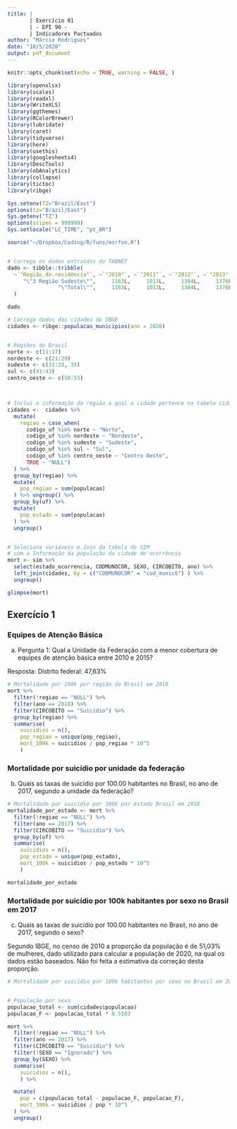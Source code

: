```yaml
---
title: |
       | Exercício 01
       | - EPI 90 - 
       | Indicadores Pactuados
author: "Márcio Rodrigues"
date: "10/5/2020"
output: pdf_document
---
```


```r
knitr::opts_chunk$set(echo = TRUE, warning = FALSE, )

library(openxlsx)
library(scales)
library(readxl)
library(WriteXLS)
library(ggthemes)
library(RColorBrewer)
library(lubridate)
library(caret)
library(tidyverse)
library(here)
library(usethis)
library(googlesheets4)
library(DescTools)
library(obAnalytics)
library(collapse)
library(tictoc)
library(ribge)

Sys.setenv(TZ="Brazil/East")
options(tz="Brazil/East")
Sys.getenv("TZ")
options(scipen = 999999)
Sys.setlocale("LC_TIME", "pt_BR")

source("~/Dropbox/Coding/R/funs/msrfun.R")


# Carrega os dados extraídos do TABNET
dado <- tibble::tribble(
  ~`"Região.de.residência"`, ~`"2010"`, ~`"2011"`, ~`"2012"`, ~`"2013"`, ~`"2014"`, ~`"2015"`, ~`"2016"`, ~`"2017"`, ~`"2018"`, ~`"2019"`, ~`"Total"`,
     "\"3 Região Sudeste\"",     1163L,     1013L,     1384L,     1376L,     1273L,     1384L,     1611L,     1877L,     2307L,     2309L,     15697L,
                "\"Total\"",     1163L,     1013L,     1384L,     1376L,     1273L,     1384L,     1611L,     1877L,     2307L,     2309L,     15697L
  )

dado

# Carrega dados das cidades do IBGE
cidades <- ribge::populacao_municipios(ano = 2020)


# Regiões do Brasil
norte <- c(11:17)
nordeste <- c(21:29)
sudeste <- c(31:33, 35)
sul <- c(41:43)
centro_oeste <- c(50:53)



# Inclui a informação da região a qual a cidade pertence na tabela cidades
cidades <-  cidades %>% 
  mutate(
    regiao = case_when(
      codigo_uf %in% norte ~ "Norte",
      codigo_uf %in% nordeste ~ "Nordeste",
      codigo_uf %in% sudeste ~ "Sudeste",
      codigo_uf %in% sul ~ "Sul",
      codigo_uf %in% centro_oeste ~ "Centro Oeste",
      TRUE ~ "NULL")
  ) %>% 
  group_by(regiao) %>% 
  mutate(
    pop_regiao = sum(populacao)
  ) %>% ungroup() %>% 
  group_by(uf) %>% 
  mutate(
    pop_estado = sum(populacao)
  ) %>% 
  ungroup() 


# Seleciona variáveis e Join da tabela do SIM 
# com a Informação da população da cidade de ocorrência
mort <- sim %>% 
  select(estado_ocorrencia, CODMUNOCOR, SEXO, CIRCOBITO, ano) %>% 
  left_join(cidades, by = c("CODMUNOCOR" = "cod_munic6") ) %>% 
  ungroup()

glimpse(mort)
```

## Exercício 1

### Equipes de Atenção Básica

a) Pergunta 1: Qual a Unidade da Federação com a menor cobertura de equipes de atenção básica entre 2010 e 2015?

Resposta: Distrito federal: 47,63%

```r
# Mortalidade por 100k por região do Brasil em 2018
mort %>% 
  filter(!regiao == "NULL") %>% 
  filter(ano == 2018) %>% 
  filter(CIRCOBITO == "Suicídio") %>% 
  group_by(regiao) %>% 
  summarise(
    suicidios = n(),
    pop_regiao = unique(pop_regiao),
    mort_100k = suicidios / pop_regiao * 10^5
    )
```


### Mortalidade por suicídio por unidade da federação

b) Quais as taxas de suicídio por 100.00 habitantes no Brasil, no ano de 2017, segundo a unidade da federação?

```r
# Mortalidade por suicídio por 100k por estado Brasil em 2018
mortalidade_por_estado <- mort %>% 
  filter(!regiao == "NULL") %>% 
  filter(ano == 2017) %>% 
  filter(CIRCOBITO == "Suicídio") %>% 
  group_by(uf) %>% 
  summarise(
    suicidios = n(),
    pop_estado = unique(pop_estado),
    mort_100k = suicidios / pop_estado * 10^5
    )

mortalidade_por_estado
```


### Mortalidade por suicídio por 100k habitantes por sexo no Brasil em 2017

c) Quais as taxas de suicídio por 100.00 habitantes no Brasil, no ano de 2017, segundo o sexo?

Segundo IBGE, no censo de 2010 a proporção da população é de 51,03% de mulheres, dado utilizado para calcular a população de 2020, na qual os dados estão baseados. Não foi feita a estimativa da correção desta proporção.


```r
# Mortalidade por suicídio por 100k habitantes por sexo no Brasil em 2017


# População por sexo
populacao_total <- sum(cidades$populacao)
populacao_F <- populacao_total * 0.5103

mort %>% 
  filter(!regiao == "NULL") %>% 
  filter(ano == 2017) %>% 
  filter(CIRCOBITO == "Suicídio") %>% 
  filter(!SEXO == "Ignorado") %>% 
  group_by(SEXO) %>% 
  summarise(
    suicidios = n(),
    ) %>% 

  mutate(
    pop = c(populacao_total - populacao_F, populacao_F),
    mort_100k = suicidios / pop * 10^5
  ) %>% 
  ungroup()

```

